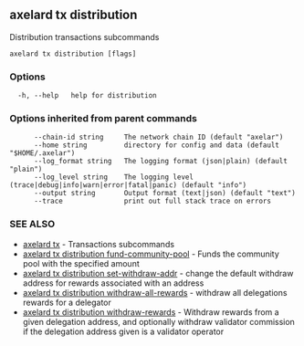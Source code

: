 ## axelard tx distribution

Distribution transactions subcommands

```
axelard tx distribution [flags]
```

### Options

```
  -h, --help   help for distribution
```

### Options inherited from parent commands

```
      --chain-id string     The network chain ID (default "axelar")
      --home string         directory for config and data (default "$HOME/.axelar")
      --log_format string   The logging format (json|plain) (default "plain")
      --log_level string    The logging level (trace|debug|info|warn|error|fatal|panic) (default "info")
      --output string       Output format (text|json) (default "text")
      --trace               print out full stack trace on errors
```

### SEE ALSO

- [axelard tx](/cli-docs/v0_32_0/axelard_tx) - Transactions subcommands
- [axelard tx distribution fund-community-pool](/cli-docs/v0_32_0/axelard_tx_distribution_fund-community-pool) - Funds the community pool with the specified amount
- [axelard tx distribution set-withdraw-addr](/cli-docs/v0_32_0/axelard_tx_distribution_set-withdraw-addr) - change the default withdraw address for rewards associated with an address
- [axelard tx distribution withdraw-all-rewards](/cli-docs/v0_32_0/axelard_tx_distribution_withdraw-all-rewards) - withdraw all delegations rewards for a delegator
- [axelard tx distribution withdraw-rewards](/cli-docs/v0_32_0/axelard_tx_distribution_withdraw-rewards) - Withdraw rewards from a given delegation address, and optionally withdraw validator commission if the delegation address given is a validator operator
